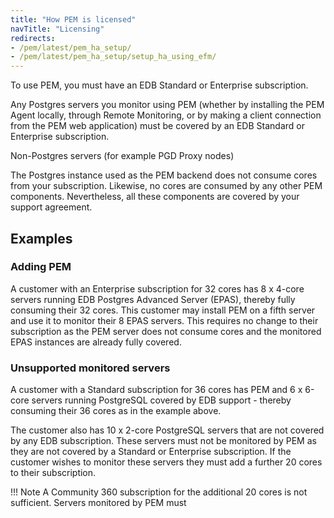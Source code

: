 ```yaml
---
title: "How PEM is licensed"
navTitle: "Licensing"
redirects:
- /pem/latest/pem_ha_setup/
- /pem/latest/pem_ha_setup/setup_ha_using_efm/
---
```

To use PEM, you must have an EDB Standard or Enterprise subscription.

Any Postgres servers you monitor using PEM (whether by installing the
PEM Agent locally, through Remote Monitoring, or by making a client
connection from the PEM web application) must be covered by an EDB
Standard or Enterprise subscription.

Non-Postgres servers (for example PGD Proxy nodes)

The Postgres instance used as the PEM backend does not consume cores
from your subscription. Likewise, no cores are consumed by any other PEM
components. Nevertheless, all these components are covered by your
support agreement.

## Examples

### Adding PEM
A customer with an Enterprise subscription for 32 cores has 8 x 4-core
servers running EDB Postgres Advanced Server (EPAS), thereby fully
consuming their 32 cores. This customer may install PEM on a fifth
server and use it to monitor their 8 EPAS servers. This requires no
change to their subscription as the PEM server does not consume cores
and the monitored EPAS instances are already fully covered. 

### Unsupported monitored servers
A customer with a Standard subscription for 36 cores has PEM and 6 x
6-core servers running PostgreSQL covered by EDB support - thereby
consuming their 36 cores as in the example above.

The customer also has 10 x 2-core PostgreSQL servers that are not
covered by any EDB subscription. These servers must not be monitored by
PEM as they are not covered by a Standard or Enterprise subscription. If the customer wishes to monitor these servers they must add a further 20 cores to their subscription.

!!! Note
A Community 360 subscription for the additional 20 cores is not sufficient. Servers monitored by PEM must
